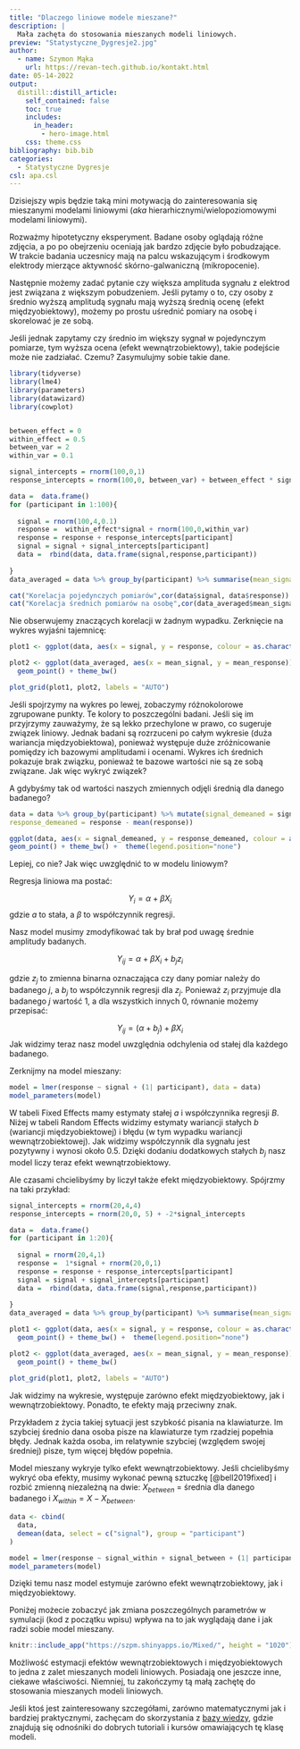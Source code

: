 ```yaml
---
title: "Dlaczego liniowe modele mieszane?"
description: |
  Mała zachęta do stosowania mieszanych modeli liniowych.
preview: "Statystyczne_Dygresje2.jpg"
author:
  - name: Szymon Mąka
    url: https://revan-tech.github.io/kontakt.html
date: 05-14-2022
output:
  distill::distill_article:
    self_contained: false
    toc: true
    includes:
      in_header:
        - hero-image.html
    css: theme.css  
bibliography: bib.bib
categories: 
  - Statystyczne Dygresje
csl: apa.csl
---
```



Dzisiejszy wpis będzie taką mini motywacją do zainteresowania się mieszanymi modelami liniowymi (*aka* hierarhicznymi/wielopoziomowymi modelami liniowymi). 

Rozważmy hipotetyczny eksperyment. Badane osoby oglądają różne zdjęcia, a po po obejrzeniu oceniają jak bardzo zdjęcie było pobudzające. W trakcie badania uczesnicy mają na palcu wskazującym i środkowym elektrody mierzące aktywność skórno-galwaniczną (mikropocenie). 

Następnie możemy zadać pytanie czy większa amplituda sygnału z elektrod jest związana z większym pobudzeniem. Jeśli pytamy o to, czy osoby z średnio wyższą amplitudą sygnału mają wyższą średnią ocenę (efekt międzyobiektowy), możemy po prostu uśrednić pomiary na osobę i skorelować je ze sobą. 

Jeśli jednak zapytamy czy średnio im większy sygnał w pojedynczym pomiarze, tym wyższa ocena (efekt wewnątrzobiektowy), takie podejście może nie zadziałać. Czemu? Zasymulujmy sobie takie dane. 


```r
library(tidyverse)
library(lme4)
library(parameters)
library(datawizard)
library(cowplot)


between_effect = 0
within_effect = 0.5
between_var = 2
within_var = 0.1

signal_intercepts = rnorm(100,0,1) 
response_intercepts = rnorm(100,0, between_var) + between_effect * signal_intercepts

data =  data.frame()
for (participant in 1:100){
  
  signal = rnorm(100,4,0.1)  
  response =  within_effect*signal + rnorm(100,0,within_var)
  response = response + response_intercepts[participant]
  signal = signal + signal_intercepts[participant]
  data =  rbind(data, data.frame(signal,response,participant))
  
}
data_averaged = data %>% group_by(participant) %>% summarise(mean_signal = mean(signal), mean_response = mean(response))

cat("Korelacja pojedynczych pomiarów",cor(data$signal, data$response))
cat("Korelacja średnich pomiarów na osobę",cor(data_averaged$mean_signal, data_averaged$mean_response))

```
Nie obserwujemy znaczących korelacji w żadnym wypadku. Zerknięcie na wykres wyjaśni tajemnicę:

```r
plot1 <- ggplot(data, aes(x = signal, y = response, colour = as.character(participant))) + geom_point() + theme_bw() +  theme(legend.position="none")

plot2 <- ggplot(data_averaged, aes(x = mean_signal, y = mean_response)) +
  geom_point() + theme_bw()

plot_grid(plot1, plot2, labels = "AUTO")
```

Jeśli spojrzymy na wykres po lewej, zobaczymy różnokolorowe zgrupowane punkty. Te kolory to poszczególni badani. Jeśli się im przyjrzymy zauważymy, że są lekko przechylone w prawo, co sugeruje związek liniowy. Jednak badani są rozrzuceni po całym wykresie (duża wariancja międzyobiektowa), ponieważ występuje duże zróżnicowanie pomiędzy ich bazowymi amplitudami i ocenami. Wykres ich średnich pokazuje brak związku, ponieważ te bazowe wartości nie są ze sobą związane. Jak więc wykryć związek?

A gdybyśmy tak od wartości naszych zmiennych odjęli średnią dla danego badanego?

```r
data = data %>% group_by(participant) %>% mutate(signal_demeaned = signal - mean(signal), 
response_demeaned = response - mean(response))

ggplot(data, aes(x = signal_demeaned, y = response_demeaned, colour = as.character(participant))) +
geom_point() + theme_bw() +  theme(legend.position="none")
```

Lepiej, co nie? Jak więc uwzględnić to w modelu liniowym?

Regresja liniowa ma postać:

$$ Y_i = \alpha + \beta X_i$$
gdzie $a$ to stała, a $\beta$ to współczynnik regresji. 

Nasz model musimy zmodyfikować tak by brał pod uwagę średnie amplitudy badanych. 

$$ Y_{ij} = \alpha + \beta X_i + b_j z_i$$

gdzie $z_j$ to zmienna binarna oznaczająca czy dany pomiar należy do badanego $j$, a $b_j$ to współczynnik regresji dla $z_j$. Ponieważ $z_i$ przyjmuje dla badanego $j$ wartość 1, a dla wszystkich innych 0, równanie możemy przepisać:

$$ Y_{ij} = (\alpha +b_j) + \beta X_i$$
Jak widzimy teraz nasz model uwzględnia odchylenia od stałej dla każdego badanego. 

Zerknijmy na model mieszany: 


```r
model = lmer(response ~ signal + (1| participant), data = data)
model_parameters(model)
```

W tabeli Fixed Effects mamy estymaty stałej $a$ i współczynnika regresji $B$. Niżej w tabeli Random Effects widzimy estymaty wariancji stałych $b$ (wariancji międzyobiektowej) i błędu (w tym wypadku wariancji wewnątrzobiektowej). Jak widzimy współczynnik dla sygnału jest pozytywny i wynosi około 0.5. Dzięki dodaniu dodatkowych stałych $b_j$ nasz model liczy teraz efekt wewnątrzobiektowy.

Ale czasami chcielibyśmy by liczył także efekt międzyobiektowy. Spójrzmy na taki przykład: 

```r


signal_intercepts = rnorm(20,4,4) 
response_intercepts = rnorm(20,0, 5) + -2*signal_intercepts

data =  data.frame()
for (participant in 1:20){
  
  signal = rnorm(20,4,1)  
  response =  1*signal + rnorm(20,0,1)
  response = response + response_intercepts[participant]
  signal = signal + signal_intercepts[participant]
  data =  rbind(data, data.frame(signal,response,participant))
  
}
data_averaged = data %>% group_by(participant) %>% summarise(mean_signal = mean(signal), mean_response = mean(response))

```

```r
plot1 <- ggplot(data, aes(x = signal, y = response, colour = as.character(participant))) +
  geom_point() + theme_bw() +  theme(legend.position="none")

plot2 <- ggplot(data_averaged, aes(x = mean_signal, y = mean_response)) +
  geom_point() + theme_bw()

plot_grid(plot1, plot2, labels = "AUTO")
```


Jak widzimy na wykresie, występuje zarówno efekt międzyobiektowy, jak i wewnątrzobiektowy. Ponadto, te efekty mają przeciwny znak. 

Przykładem z życia takiej sytuacji jest szybkość pisania na klawiaturze. Im szybciej średnio dana osoba pisze na klawiaturze tym rzadziej popełnia błędy. Jednak każda osoba, im relatywnie szybciej (względem swojej średniej) pisze, tym więcej błędów popełnia. 

Model mieszany wykryje tylko efekt wewnątrzobiektowy. Jeśli chcielibyśmy wykryć oba efekty, musimy wykonać pewną sztuczkę [@bell2019fixed] i rozbić zmienną niezależną na dwie: $X_{between}$ = średnia dla danego badanego i $X_{within} = X - X_{between}$. 

```r
data <- cbind(
  data,
  demean(data, select = c("signal"), group = "participant")
)

model = lmer(response ~ signal_within + signal_between + (1| participant), data = data)
model_parameters(model)
```

Dzięki temu nasz model estymuje zarówno efekt wewnątrzobiektowy, jak i międzyobiektowy. 

Poniżej możecie zobaczyć jak zmiana poszczególnych parametrów w symulacji (kod z początku wpisu) wpływa na to jak wyglądają dane i jak radzi sobie model mieszany. 

```r
knitr::include_app("https://szpm.shinyapps.io/Mixed/", height = "1020")
```

Możliwość estymacji efektów wewnątrzobiektowych i międzyobiektowych to jedna z zalet mieszanych modeli liniowych. Posiadają one jeszcze inne, ciekawe właściwości. Niemniej, tu zakończymy tą małą zachętę do stosowania mieszanych modeli liniowych. 


Jeśli ktoś jest zainteresowany szczegółami, zarówno matematycznymi jak i bardziej praktycznymi, zachęcam do skorzystania z <span style="color:blue">[bazy wiedzy](https://szpm.shinyapps.io/baza_wiedzy/)</span>, gdzie znajdują się odnośniki do dobrych tutoriali i kursów omawiających tę klasę modeli. 

